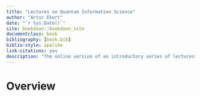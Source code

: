 ```yaml
--- 
title: "Lectures on Quantum Information Science"
author: "Artur Ekert"
date: "`r Sys.Date()`"
site: bookdown::bookdown_site
documentclass: book
bibliography: [book.bib]
biblio-style: apalike
link-citations: yes
description: "The online version of an introductory series of lectures on quantum computing."
---
```


# Overview {-}
